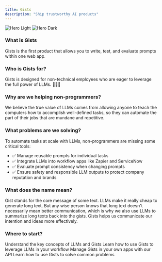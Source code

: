 ```yaml
---
title: Gists
description: "Ship trustworthy AI products"
---
```


<img
  className="block dark:hidden"
  src="/images/hero-light.svg"
  alt="Hero Light"
/>
<img
  className="hidden dark:block"
  src="/images/hero-dark.svg"
  alt="Hero Dark"
/>

### What is Gists
Gists is the first product that allows you to write, test, and evaluate prompts within one web app.

### Who is Gists for?
Gists is designed for non-technical employees who are eager to leverage the full power of LLMs. 🙋‍♀️🚀

### Why are we helping non-programmers?
We believe the true value of LLMs comes from allowing anyone to teach the computers how to accomplish well-defined tasks, so they can automate the part of their jobs that are mundane and repetitive.

### What problems are we solving?
To automate tasks at scale with LLMs, non-programmers are missing some critical tools:
<ul>
    <li>✅ Manage reusable prompts for individual tasks</li>
    <li>✅ Integrate LLMs into workflow apps like Zapier and ServiceNow</li>
    <li>✅ Evaluate prompt consistency when changing prompts</li>
    <li>✅ Ensure safety and responsible LLM outputs to protect company reputation and brands</li>
</ul>

### What does the name mean?
Gist stands for the core message of some text. LLMs make it really cheap to generate long text. But any wise person knows that long text doesn't necessarily mean better communication, which is why we also use LLMs to summarize long texts back into the gists. Gists helps us communicate our intention and ideas more effectively.

### Where to start?

<CardGroup cols={2}>
  <Card
    title="Essential Concepts"
    icon="graduation-cap"
    href="https://docs.gists.ai/essentials"
  >
    Understand the key concepts of LLMs and Gists
  </Card>
  <Card
    title="Guides"
    icon="screwdriver-wrench"
    href="https://docs.gists.ai/guides"
  >
    Learn how to use Gists to leverage LLMs in your workflow
  </Card>
  <Card
    title="API Reference"
    icon="code"
    href="https://docs.gists.ai/api-reference"
  >
    Manage Gists in your own apps with our API
  </Card>
  <Card
    title="Recipes"
    icon="stars"
    href="https://docs.gists.ai/recipes"
  >
    Learn how to use Gists to solve common problems
  </Card>
</CardGroup>

